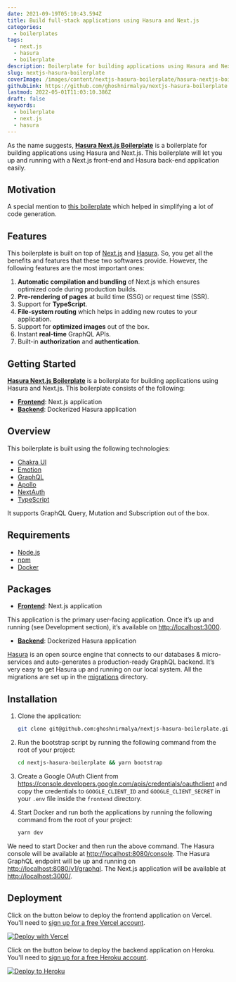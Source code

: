 ```yaml
---
date: 2021-09-19T05:10:43.594Z
title: Build full-stack applications using Hasura and Next.js
categories:
  - boilerplates
tags:
  - next.js
  - hasura
  - boilerplate
description: Boilerplate for building applications using Hasura and Next.js.
slug: nextjs-hasura-boilerplate
coverImage: /images/content/nextjs-hasura-boilerplate/hasura-nextjs-boilerplate.png
githubLink: https://github.com/ghoshnirmalya/nextjs-hasura-boilerplate
lastmod: 2022-05-01T11:03:10.386Z
draft: false
keywords:
  - boilerplate
  - next.js
  - hasura
---
```


<Jumbotron
  description="Built on top of Hasura and Next.js"
  githubLink="https://github.com/ghoshnirmalya/nextjs-hasura-boilerplate"
  demoLink="https://nextjs-hasura-boilerplate.vercel.app/"
/>

As the name suggests, [**Hasura Next.js Boilerplate**](https://github.com/ghoshnirmalya/nextjs-hasura-boilerplate) is a boilerplate for building applications using Hasura and Next.js. This boilerplate will let you up and running with a Next.js front-end and Hasura back-end application easily.

## Motivation

A special mention to [this boilerplate](https://github.com/sondh0127/nextjs-hasura-fullstack) which helped in simplifying a lot of code generation.

## Features

This boilerplate is built on top of [Next.js](http://nextjs.org/) and [Hasura](https://hasura.io/). So, you get all the benefits and features that these two softwares provide. However, the following features are the most important ones:

1. **Automatic compilation and bundling** of Next.js which ensures optimized code during production builds.
2. **Pre-rendering of pages** at build time (SSG) or request time (SSR).
3. Support for **TypeScript**.
4. **File-system routing** which helps in adding new routes to your application.
5. Support for **optimized images** out of the box.
6. Instant **real-time** GraphQL APIs.
7. Built-in **authorization** and **authentication**.

## Getting Started

[**Hasura Next.js Boilerplate**](https://github.com/ghoshnirmalya/nextjs-hasura-boilerplate) is a boilerplate for building applications using Hasura and Next.js. This boilerplate consists of the following:

- [**Frontend**](https://github.com/ghoshnirmalya/nextjs-hasura-boilerplate/tree/master/frontend): Next.js application
- [**Backend**](https://github.com/ghoshnirmalya/nextjs-hasura-boilerplate/tree/master/backend): Dockerized Hasura application

## Overview

This boilerplate is built using the following technologies:

- [Chakra UI](https://chakra-ui.com/)
- [Emotion](https://emotion.sh/)
- [GraphQL](https://graphql.org/)
- [Apollo](https://www.apollographql.com/)
- [NextAuth](https://next-auth.js.org/)
- [TypeScript](https://www.typescriptlang.org/)

It supports GraphQL Query, Mutation and Subscription out of the box.

## Requirements

- [Node.js](https://nodejs.org/)
- [npm](https://www.npmjs.com/)
- [Docker](https://www.docker.com/)

## Packages

- [**Frontend**](https://github.com/ghoshnirmalya/nextjs-hasura-boilerplate/tree/master/frontend): Next.js application

This application is the primary user-facing application. Once it’s up and running (see Development section), it’s available on [http://localhost:3000](http://localhost:3000/).

- [**Backend**](https://github.com/ghoshnirmalya/nextjs-hasura-boilerplate/tree/master/backend): Dockerized Hasura application

[Hasura](https://hasura.io/) is an open source engine that connects to our databases & micro-services and auto-generates a production-ready GraphQL backend. It’s very easy to get Hasura up and running on our local system. All the migrations are set up in the [migrations](https://github.com/ghoshnirmalya/nextjs-hasura-trello-clone/tree/master/packages/backend/migrations) directory.

## Installation

1. Clone the application:

   ```bash
   git clone git@github.com:ghoshnirmalya/nextjs-hasura-boilerplate.git
   ```

2. Run the bootstrap script by running the following command from the root of your project:

   ```bash
   cd nextjs-hasura-boilerplate && yarn bootstrap
   ```

3. Create a Google OAuth Client from https://console.developers.google.com/apis/credentials/oauthclient and copy the credentials to `GOOGLE_CLIENT_ID` and `GOOGLE_CLIENT_SECRET` in your `.env` file inside the `frontend` directory.

4. Start Docker and run both the applications by running the following command from the root of your project:

   ```bash
   yarn dev
   ```

We need to start Docker and then run the above command. The Hasura console will be available at [http://localhost:8080/console](http://localhost:8080/console). The Hasura GraphQL endpoint will be up and running on [http://localhost:8080/v1/graphql](http://localhost:8080/v1/graphql). The Next.js application will be available at [http://localhost:3000/](http://localhost:3000/).

## Deployment

Click on the button below to deploy the frontend application on Vercel. You'll need to [sign up for a free Vercel account](https://vercel.com/signup/).

[![Deploy with Vercel](https://vercel.com/button)](https://vercel.com/import/git?s=https%3A%2F%2Fgithub.com%2Fghoshnirmalya%2Fnextjs-hasura-boilerplate%2Ftree%2Fmaster%2Ffrontend&env=NEXT_PUBLIC_API_URL,NEXT_PUBLIC_WS_URL,DATABASE_USERNAME,DATABASE_PASSWORD,DATABASE_HOST,DATABASE_NAME,AUTH_PRIVATE_KEY,NEXTAUTH_URL,GOOGLE_CLIENT_ID,GOOGLE_CLIENT_SECRET&project-name=nextjs-hasura-boilerplate&repo-name=nextjs-hasura-boilerplate)

Click on the button below to deploy the backend application on Heroku. You'll need to [sign up for a free Heroku account](https://signup.heroku.com/).

[![Deploy to
Heroku](https://www.herokucdn.com/deploy/button.svg)](https://heroku.com/deploy?template=https://github.com/ghoshnirmalya/nextjs-hasura-boilerplate)
